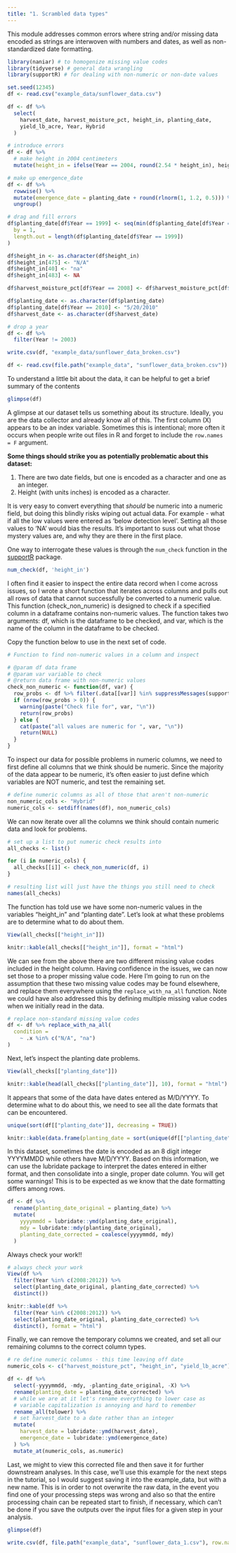 ```yaml
---
title: "1. Scrambled data types"
---
```


This module addresses common errors where string and/or missing data encoded as strings are interwoven with numbers and dates, as well as non-standardized date formatting.

```r
library(naniar) # to homogenize missing value codes
library(tidyverse) # general data wrangling
library(supportR) # for dealing with non-numeric or non-date values
```

```r
set.seed(12345)
df <- read.csv("example_data/sunflower_data.csv")

df <- df %>%
  select(
    harvest_date, harvest_moisture_pct, height_in, planting_date,
    yield_lb_acre, Year, Hybrid
  )

# introduce errors
df <- df %>%
  # make height in 2004 centimeters
  mutate(height_in = ifelse(Year == 2004, round(2.54 * height_in), height_in))

# make up emergence_date
df <- df %>%
  rowwise() %>%
  mutate(emergence_date = planting_date + round(rlnorm(1, 1.2, 0.5))) %>%
  ungroup()

# drag and fill errors
df$planting_date[df$Year == 1999] <- seq(min(df$planting_date[df$Year == 1999]),
  by = 1,
  length.out = length(df$planting_date[df$Year == 1999])
)

df$height_in <- as.character(df$height_in)
df$height_in[475] <- "N/A"
df$height_in[40] <- "na"
df$height_in[483] <- NA

df$harvest_moisture_pct[df$Year == 2008] <- df$harvest_moisture_pct[df$Year == 2008] / 100

df$planting_date <- as.character(df$planting_date)
df$planting_date[df$Year == 2010] <- "5/20/2010"
df$harvest_date <- as.character(df$harvest_date)

# drop a year
df <- df %>%
  filter(Year != 2003)

write.csv(df, "example_data/sunflower_data_broken.csv")
```

```r
df <- read.csv(file.path("example_data", "sunflower_data_broken.csv"))
```

To understand a little bit about the data, it can be helpful to get a brief summary of the contents

```r
glimpse(df)
```

A glimpse at our dataset tells us something about its structure. Ideally, you are the data collector and already know all of this. The first column (X) appears to be an index variable. Sometimes this is intentional; more often it occurs when people write out files in R and forget to include the `row.names = F` argument.

**Some things should strike you as potentially problematic about this dataset:**

1.  There are two date fields, but one is encoded as a character and one as an integer.
2.  Height (with units inches) is encoded as a character.

It is very easy to convert everything that *should* be numeric into a numeric field, but doing this blindly risks wiping out actual data. For example - what if all the low values were entered as 'below detection level'. Setting all those values to 'NA' would bias the results. It's important to suss out what those mystery values are, and why they are there in the first place.

One way to interrogate these values is through the `num_check` function in the [supportR](https://njlyon0.github.io/supportR/articles/supportR.html#quality-control) package.

```r
num_check(df, 'height_in')
```

I often find it easier to inspect the entire data record when I come across issues, so I wrote a short function that iterates across columns and pulls out all rows of data that cannot successfully be converted to a numeric value. This function (check_non_numeric) is designed to check if a specified column in a dataframe contains non-numeric values. The function takes two arguments: df, which is the dataframe to be checked, and var, which is the name of the column in the dataframe to be checked.

Copy the function below to use in the next set of code.

```r
# Function to find non-numeric values in a column and inspect

# @param df data frame
# @param var variable to check
# @return data frame with non-numeric values
check_non_numeric <- function(df, var) {
  row_probs <- df %>% filter(.data[[var]] %in% suppressMessages(supportR::num_check(., var)))
  if (nrow(row_probs > 0)) {
    warning(paste("Check file for", var, "\n"))
    return(row_probs)
  } else {
    cat(paste("all values are numeric for ", var, "\n"))
    return(NULL)
  }
}

```

To inspect our data for possible problems in numeric columns, we need to first define all columns that we think should be numeric. Since the majority of the data appear to be numeric, it's often easier to just define which variables are NOT numeric, and test the remaining set.

```r
# define numeric columns as all of those that aren't non-numeric
non_numeric_cols <- "Hybrid"
numeric_cols <- setdiff(names(df), non_numeric_cols)
```

We can now iterate over all the columns we think should contain numeric data and look for problems.

```r
# set up a list to put numeric check results into
all_checks <- list()

for (i in numeric_cols) {
  all_checks[[i]] <- check_non_numeric(df, i)
}

# resulting list will just have the things you still need to check
names(all_checks)

```

The function has told use we have some non-numeric values in the variables "height_in" and "planting date". Let's look at what these problems are to determine what to do about them.

```r
View(all_checks[["height_in"]])
```

```r
knitr::kable(all_checks[["height_in"]], format = "html")
```

We can see from the above there are two different missing value codes included in the height column. Having confidence in the issues, we can now set those to a proper missing value code. Here I'm going to run on the assumption that these two missing value codes may be found elsewhere, and replace them everywhere using the `replace_with_na_all` function. Note we could have also addressed this by defining multiple missing value codes when we initially read in the data.

```r
# replace non-standard missing value codes
df <- df %>% replace_with_na_all(
  condition =
    ~ .x %in% c("N/A", "na")
)
```

Next, let's inspect the planting date problems.

```r
View(all_checks[["planting_date"]])
```

```r
knitr::kable(head(all_checks[["planting_date"]], 10), format = "html")
```

It appears that some of the data have dates entered as M/D/YYYY. To determine what to do about this, we need to see all the date formats that can be encountered.

```r
unique(sort(df[["planting_date"]], decreasing = TRUE))
```

```r
knitr::kable(data.frame(planting_date = sort(unique(df[["planting_date"]]), decreasing = TRUE)[1:10]), format = "html")
```

In this dataset, sometimes the date is encoded as an 8 digit integer YYYYMMDD while others have M/D/YYYY. Based on this information, we can use the lubridate package to interpret the dates entered in either format, and then consolidate into a single, proper date column. You will get some warnings! This is to be expected as we know that the date formatting differs among rows.

```r
df <- df %>%
  rename(planting_date_original = planting_date) %>%
  mutate(
    yyyymmdd = lubridate::ymd(planting_date_original),
    mdy = lubridate::mdy(planting_date_original),
    planting_date_corrected = coalesce(yyyymmdd, mdy)
  )
```

Always check your work!!

```r
# always check your work
View(df %>%
  filter(Year %in% c(2008:2012)) %>%
  select(planting_date_original, planting_date_corrected) %>%
  distinct())
```

```r
knitr::kable(df %>%
  filter(Year %in% c(2008:2012)) %>%
  select(planting_date_original, planting_date_corrected) %>%
  distinct(), format = "html")
```

Finally, we can remove the temporary columns we created, and set all our remaining columns to the correct column types.

```r
# re define numeric columns - this time leaving off date
numeric_cols <- c("harvest_moisture_pct", "height_in", "yield_lb_acre")

df <- df %>%
  select(-yyyymmdd, -mdy, -planting_date_original, -X) %>%
  rename(planting_date = planting_date_corrected) %>%
  # while we are at it let's rename everything to lower case as
  # variable capitalization is annoying and hard to remember
  rename_all(tolower) %>%
  # set harvest_date to a date rather than an integer
  mutate(
    harvest_date = lubridate::ymd(harvest_date),
    emergence_date = lubridate::ymd(emergence_date)
  ) %>%
  mutate_at(numeric_cols, as.numeric)
```

Last, we might to view this corrected file and then save it for further downstream analyses. In this case, we'll use this example for the next steps in the tutorial, so I would suggest saving it into the example_data, but with a new name. This is in order to not overwrite the raw data, in the event you find one of your processing steps was wrong and also so that the entire processing chain can be repeated start to finish, if necessary, which can't be done if you save the outputs over the input files for a given step in your analysis.

```r

glimpse(df)

write.csv(df, file.path("example_data", "sunflower_data_1.csv"), row.names = FALSE)
```
